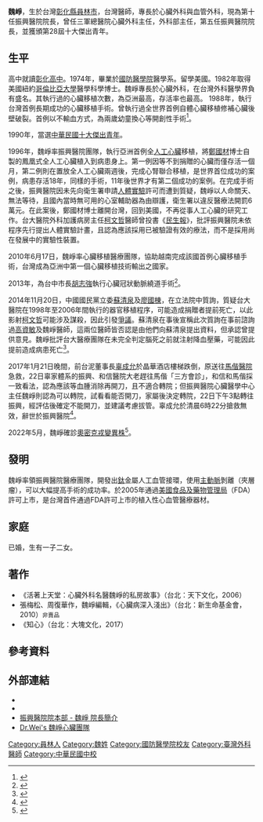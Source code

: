 {{Infobox_Prime_Minister
| name              = 魏崢
| order             = 第10任[[振興醫療財團法人振興醫院|振興醫療財團法人振興醫院]]院長
| term_start        = 2019年
| term_end          =
| image             =
| gender            = 男
| nationality       = {{ROC}}
| citizenship       =
| birth_name        =
| birth_date        = {{birth year and age|1950}}
| birth_place       = {{ROC|臺灣省}}[[彰化縣|彰化縣]][[員林鎮|員林鎮]]（今[[員林市|員林市]]）
| death_date        = 
| death_place       =
| death_cause       =
| occupation        = 三軍總醫院外科主治醫師<br/>國防醫學院教授
| children          = 一子二女
| spouse            = 已婚
| parents           = 魏蓬林（父）
| relations         =
| profession        = [[心臟外科|心臟外科]]<br/>[[血管外科|血管外科]]
*冠狀動脈繞道手術
*心臟瓣膜手術
*先天性心臟矯正手術
*主動脈剝離手術
*心臟移植
*胸腹主動脈瘤手術
*週邊血管阻塞疾病
*靜脈曲張
*血管瘤
*頸動脈狹窄
*尿毒症透析用瘻管
*化療及透析用中心靜脈管置放
*其他週邊血管、深部靜脈栓塞疾病之檢查及治療
*心臟節律器置放
| works             =
*《活著上天堂：心臟外科名醫魏崢的私房故事》
*《心臟病深入淺出》
*《知心》
| awards            = 
*中華民國十大傑出青年（1990年）
*國防醫學院校友會傑出校友（2006年）
| educate          = 
*國防醫學院醫學系第68期
*哥倫比亞大學醫學博士
| past             =
*三軍總醫院外科主治醫師
*國防醫學院教授
*[[三軍總醫院|三軍總醫院]]心臟外科主任<br/>（－1994年）
*財團法人臺北市素香慈善事業基金會董事<br/>（1990年－1996年）
*財團法人振興醫院外科部主任<br/>（1994年－1995年）
*財團法人振興醫院醫療副院長<br/>（1995年－1996年）
*財團法人振興醫院醫療副院長<br/>（1995年－1996年）
*財團法人振興醫院院長<br/>（1996年－1999年）
*財團法人器官捐贈基金會董事長<br/>（1998年－）
*財團法人振興醫院心臟醫學中心主任<br/>（1999年－2008年）
*財團法人思源教育學術促進基金會董事<br/>（1999年－）
*[[財團法人董氏基金會|財團法人董氏基金會]]常務董事<br/>（1999年－2002年）
*財團法人新生命基金會董事長<br/>（2000年－）
*財團法人器官捐贈移植登錄中心董事<br/>（2002年－2011年）
*財團法人十大傑出青年基金會董事<br/>（2003年－2006年）
*中華民國器官捐贈協會理事長<br/>（2008年－2012年）
*中華民國心臟學會理事<br/>（2008年－2010年）
*振興醫療財團法人振興醫院心臟醫學中心主任<br/>（2008年－2019年）
*財團法人十大傑出青年基金會監察人<br/>（2009年－2012年）
*財團法人癌症關懷基金會董事<br/>（2010年－2012年）
*振興醫療財團法人董事<br/>（2010年－）
*中華民國心臟學會理事<br/>（2012年－2014年）
*中華民國器官捐贈協會常務理事<br/>（2012年－）
*財團法人心臟醫學研究發展基金會董事<br/>（2013年－2016年）
*中華民國心臟學會常務理事<br/>（2014年－2016年）
*[[振興醫療財團法人振興醫院|振興醫療財團法人振興醫院]]院長<br/>（2019年－）
}}
'''魏崢'''{{BD|1950年|||}}，生於台灣[[彰化縣|彰化縣]][[員林市|員林市]]，台灣醫師，專長於心臟外科與血管外科，現為第十任振興醫院院長，曾任三軍總醫院心臟外科主任，外科部主任，第五任振興醫院院長，並獲頒第28屆十大傑出青年。

== 生平 ==
高中就讀[[國立彰化高級中學|彰化高中]]。1974年，畢業於[[國防醫學院|國防醫學院]]醫學系。留學美國。1982年取得美國紐約[[哥倫比亞大學|哥倫比亞大學]]醫學科學博士。魏崢專長於心臟外科，在台灣外科醫學界負有盛名。其執行過的心臟移植次數，為亞洲最高，存活率也最高。
1988年，執行台灣首例長期成功的心臟移植手術。曾執行過全世界首例自體心臟移植修補心臟後壁破裂。首例以不輸血方式，為兩歲幼童換心等開創性手術<ref>{{cite news|title=國際換心權威 創新療法 魏崢：要救更多人|url=http://www.appledaily.com.tw/appledaily/article/headline/20110515/33388883/|author=甯瑋瑜|newspaper=蘋果日報|date=2011-05-15}}</ref>。

1990年，當選[[中華民國十大傑出青年|中華民國十大傑出青年]]。

1996年，魏崢率振興醫院團隊，執行亞洲首例全[[人工心臟|人工心臟]]移植，將[[鄭國材|鄭國材]]博士自製的鳳凰式全人工心臟植入到病患身上。第一例因等不到捐贈的心臟而僅存活一個月，第二例則在置放全人工心臟兩週後，完成心腎聯合移植，是世界首位成功的案例，病患存活18年，同樣的手術，11年後世界才有第二個成功的案例。在完成手術之後，振興醫院因未先向衛生署申請[[人體實驗|人體實驗]]許可而遭到質疑，魏崢以人命關天、無法等待，且國內當時無可用的心室輔助器為由辯護，衛生署以違反醫療法開罰6萬元。在此案後，鄭國材博士離開台灣，回到美國，不再從事人工心臟的研究工作。台大醫院外科加護病房主任[[柯文哲|柯文哲]]醫師曾投書《[[民生報|民生報]]》，批評振興醫院未依程序先行提出人體實驗計畫，且認為應該採用已被驗證有效的療法，而不是採用尚在發展中的實驗性裝置。

2010年6月17日，魏崢率心臟移植醫療團隊，協助越南完成該國首例心臟移植手術，台灣成為亞洲中第一個心臟移植技術輸出之國家。

2013年，為台中市長[[胡志強_(1948年)|胡志強]]執行心臟冠狀動脈繞道手術<ref>{{cite news|title=振興醫院證實︰胡年前入院接通六條繞道血管|url=http://news.ltn.com.tw/news/politics/paper/654943|author=邱宜君、唐在馨|newspaper=自由時報|date=2013-02-19}}</ref>。

2014年11月20日，中國國民黨立委[[蘇清泉|蘇清泉]]及[[廖國棟|廖國棟]]，在立法院中質詢，質疑台大醫院在1998年至2006年間執行的器官移植程序，可能造成捐贈者提前死亡，以此影射[[柯文哲|柯文哲]]可能涉及謀殺，因此引發[[臺大醫院器官捐贈移植程序爭議|爭議]]。蘇清泉在事後宣稱此次質詢在事前諮詢過[[高資敏|高資敏]]及魏崢醫師，這兩位醫師皆否認是由他們向蘇清泉提出資料，但承認曾提供意見。魏崢批評台大醫療團隊在未完全判定腦死之前就注射降血壓藥，可能因此提前造成病患死亡<ref>{{cite news|title=高資敏批柯：用醫術讓器捐者提前死亡|url=http://news.ltn.com.tw/news/politics/paper/832562|author=林惠琴|newspaper=自由時報|date=2014-11-22|accessdate=2014-11-23|archive-date=2014-11-23|archive-url=https://web.archive.org/web/20141123232237/http://news.ltn.com.tw/news/politics/paper/832562|dead-url=no}}</ref>。

2017年1月21日晚間，前台泥董事長[[辜成允|辜成允]]於晶華酒店樓梯跌倒，原送往[[馬偕醫院|馬偕醫院]]急救，22日辜家體系的振興、和信醫院大老趕往馬偕「三方會診」，和信和馬偕採一致看法，認為應該等血腫消除再開刀，且不適合轉院；但振興醫院心臟醫學中心主任魏崢則認為可以轉院，試看看能否開刀，家屬後決定轉院，22日下午3點轉往振興，經評估後確定不能開刀，並建議考慮拔管。辜成允於清晨6時22分搶救無效，辭世於振興醫院<ref>{{cite news|title=辜成允摔傷驟逝 三大醫療團隊搶救內幕曝光|url=https://tw.news.yahoo.com/%E8%BE%9C%E6%88%90%E5%85%81%E6%91%94%E5%82%B7%E9%A9%9F%E9%80%9D-%E4%B8%89%E5%A4%A7%E9%86%AB%E7%99%82%E5%9C%98%E9%9A%8A%E6%90%B6%E6%95%91%E5%85%A7%E5%B9%95%E6%9B%9D%E5%85%89-021917630.html|author=社會中心|newspaper=NOWnews今日新聞 |date=2017-01-25}}</ref>。

2022年5月，魏崢確診[[奧密克戎變異株|奧密克戎變異株]]<ref>{{cite news |title=醫護染疫路／魏崢確診喉痛如刀割「懂了為何有人想安樂死」 |url=https://udn.com/news/story/120940/6394382|newspaper=聯合報|date=2022-06-17}}</ref>。

==發明==
魏崢率領振興醫院醫療團隊，開發出[[鈦|鈦]]金屬人工血管接環，使用[[主動脈|主動脈]]剝離（夾層瘤），可以大幅提高手術的成功率。於2005年通過[[美國食品及藥物管理局|美國食品及藥物管理局]]（FDA）許可上市，是台灣首件通過FDA許可上市的植入性心血管醫療器材。

==家庭==
已婚，生有一子二女。

==著作==
*《活著上天堂：心臟外科名醫魏崢的私房故事》（台北：天下文化，2006）
*張梅松、周復華作，魏崢編輯，《心臟病深入淺出》（台北：新生命基金會，2010）<small>非賣品</small>
*《知心》（台北：大塊文化，2017）

== 參考資料 ==
{{Reflist}}

== 外部連結 ==
* {{Facebook page|魏崢心臟外科醫師-204962032862188|魏崢心臟外科醫師}}
* {{Cite web|url=https://www.businesstoday.com.tw/article/category/154685/post/200201240062|title=臺灣最開心的醫生─魏崢|author=林雅慧|date=2002年1月24日|publisher=今周刊|language=zh-tw}}
* [http://8100.depts.chgh.org.tw/Subject_team_detail.aspx?EmpID=NjMxNQ==&EmpDept=ODEwMA== 振興醫院院本部 - 魏崢 院長簡介]
* [http://www.heartcenter.org.tw/ch/ Dr.Wei's 魏崢心臟團隊]

{{Authority control}}
{{DEFAULTSORT:W}}

[[Category:員林人|Category:員林人]]
[[Category:魏姓|Category:魏姓]]
[[Category:國防醫學院校友|Category:國防醫學院校友]]
[[Category:臺灣外科醫師|Category:臺灣外科醫師]]
[[Category:中華民國中校|Category:中華民國中校]]